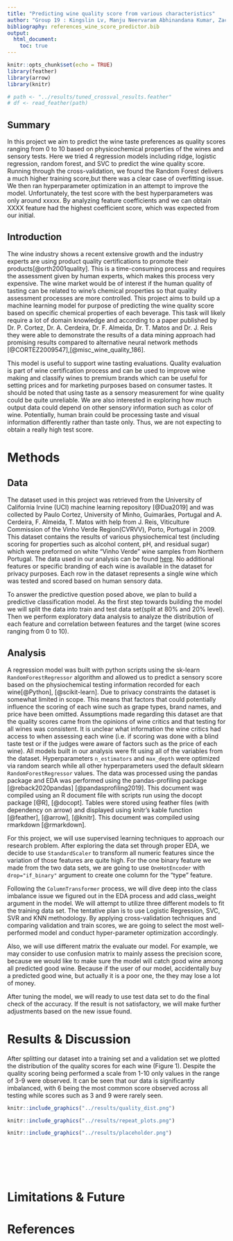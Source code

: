 ```yaml
---
title: "Predicting wine quality score from various characteristics"
author: "Group 19 : Kingslin Lv, Manju Neervaram Abhinandana Kumar, Zack Tang, Paval Levchenko"
bibliography: references_wine_score_predictor.bib
output:
  html_document:
    toc: true
---
```


```r
knitr::opts_chunk$set(echo = TRUE)
library(feather)
library(arrow)
library(knitr)

# path <- "../results/tuned_crossval_results.feather"
# df <- read_feather(path)
```

## Summary

In this project we aim to predict the wine taste preferences as quality scores ranging from 0 to 10 based on physicochemical properties of the wines and sensory tests. Here we tried 4 regression models including ridge, logistic regression, random forest, and SVC to predict the wine quality score. Running through the cross-validation, we found the Random Forest delivers a much higher training score,but there was a clear case of overfitting issue. We then ran hyperparameter optimization in an attempt to improve the model. Unfortunately, the test score with the best hyperparameters was only around xxxxx. By analyzing feature coefficients and we can obtain XXXX feature had the highest coefficient score, which was expected from our initial.

## Introduction

The wine industry shows a recent extensive growth and the industry experts are using product quality certifications to promote their products[@orth2001quality]. This is a time-consuming process and requires the assessment given by human experts, which makes this process very expensive. The wine market would be of interest if the human quality of tasting can be related to wine's chemical properties so that quality assessment processes are more controlled. This project aims to build up a machine learning model for purpose of predicting the wine quality score based on specific chemical properties of each beverage. This task will likely require a lot of domain knowledge and according to a paper published by Dr. P. Cortez, Dr. A. Cerdeira, Dr. F. Almeida, Dr. T. Matos and Dr. J. Reis they were able to demonstrate the results of a data mining approach had promising results compared to alternative neural network methods [@CORTEZ2009547],[@misc_wine_quality_186].

This model is useful to support wine tasting evaluations. Quality evaluation is part of wine certification process and can be used to improve wine making and classify wines to premium brands which can be useful for setting prices and for marketing purposes based on consumer tastes. It should be noted that using taste as a sensory measurement for wine quality could be quite unreliable. We are also interested in exploring how much output data could depend on other sensory information such as color of wine. Potentially, human brain could be processing taste and visual information differently rather than taste only. Thus, we are not expecting to obtain a really high test score.

# Methods

## Data

The dataset used in this project was retrieved from the University of California Irvine (UCI) machine learning repository [@Dua2019] and was collected by Paulo Cortez, University of Minho, Guimarães, Portugal and A. Cerdeira, F. Almeida, T. Matos with help from J. Reis, Viticulture Commission of the Vinho Verde Region(CVRVV), Porto, Portugal in 2009. This dataset contains the results of various physiochemical test (including scoring for properties such as alcohol content, pH, and residual sugar) which were preformed on white "Vinho Verde" wine samples from Northern Portugal. The data used in our analysis can be found [here](https://archive.ics.uci.edu/ml/datasets/wine+quality). No additional features or specific branding of each wine is available in the dataset for privacy purposes. Each row in the dataset represents a single wine which was tested and scored based on human sensory data.

To answer the predictive question posed above, we plan to build a predictive classification model. As the first step towards building the model we will split the data into train and test data set(split at 80% and 20% level). Then we perform exploratory data analysis to analyze the distribution of each feature and correlation between features and the target (wine scores ranging from 0 to 10).

## Analysis

A regression model was built with python scripts using the sk-learn `RandomForestRegressor` algorithm and allowed us to predict a sensory score based on the physiochemical testing information recorded for each wine[@Python], [@scikit-learn]. Due to privacy constraints the dataset is somewhat limited in scope. This means that factors that could potentially influence the scoring of each wine such as grape types, brand names, and price have been omitted. Assumptions made regarding this dataset are that the quality scores came from the opinions of wine critics and that testing for all wines was consistent. It is unclear what information the wine critics had access to when assessing each wine (i.e. if scoring was done with a blind taste test or if the judges were aware of factors such as the price of each wine). All models built in our analysis were fit using all of the variables from the dataset. Hyperparameters `n_estimators` and `max_depth` were optimized via random search while all other hyperparameters used the default sklearn `RandomForestRegressor` values. The data was processed using the pandas package and EDA was performed using the pandas-profiling package [@reback2020pandas] [@pandasprofiling2019]. This document was compiled using an R document file with scripts run using the docopt package [@R], [@docopt]. Tables were stored using feather files (with dependency on arrow) and displayed using knitr's kable function [@feather], [@arrow], [@knitr]. This document was compiled using rmarkdown [@rmarkdown].

For this project, we will use supervised learning techniques to approach our research problem. After exploring the data set through proper EDA, we decide to use `StandardScaler` to transform all numeric features since the variation of those features are quite high. For the one binary feature we made from the two data sets, we are going to use `OneHotEncoder` with `drop="if_binary"` argument to create one column for the "type" feature.

Following the `ColumnTransformer` process, we will dive deep into the class imbalance issue we figured out in the EDA process and add class_weight argument in the model. We will attempt to utilize three different models to fit the training data set. The tentative plan is to use Logistic Regression, SVC, SVR and KNN methodology. By applying cross-validation techniques and comparing validation and train scores, we are going to select the most well-performed model and conduct hyper-parameter optimization accordingly.

Also, we will use different matrix the evaluate our model. For example, we may consider to use confusion matrix to mainly assess the precision score, because we would like to make sure the model will catch good wine among all predicted good wine. Because if the user of our model, accidentally buy a predicted good wine, but actually it is a poor one, the they may lose a lot of money.

After tuning the model, we will ready to use test data set to do the final check of the accuracy. If the result is not satisfactory, we will make further adjustments based on the new issue found.

# Results & Discussion

After splitting our dataset into a training set and a validation set we plotted the distribution of the quality scores for each wine (Figure 1). Despite the quality scoring being performed a scale from 1-10 only values in the range of 3-9 were observed. It can be seen that our data is significantly imbalanced, with 6 being the most common score observed across all testing while scores such as 3 and 9 were rarely seen.

```r
knitr::include_graphics("../results/quality_dist.png")
```

```r
knitr::include_graphics("../results/repeat_plots.png")
```

```r
knitr::include_graphics("../results/placeholder.png")
```

```r
```

```r

```

```r
```

```r
```

```r
```

```r
```

# Limitations & Future

# References
